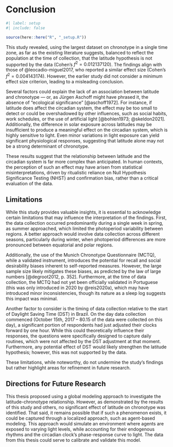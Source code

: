 <!-- %:::% .common h1 begin %:::% -->
# Conclusion
<!-- %:::% .common h1 end %:::% -->

```r
#| label: setup
#| include: false

source(here::here("R", "_setup.R"))
```

This study revealed, using the largest dataset on chronotype in a single time zone, as far as the existing literature suggests, balanced to reflect the population at the time of collection, that the latitude hypothesis is not supported by the data (Cohen's $f^2 = 0.012137120$). The findings align with those of @leocadio-miguel2017, who reported a similar effect size (Cohen's $f^2 = 0.004143174$). However, the earlier study did not consider a minimum effect size criterion, leading to a misleading conclusion.

Several factors could explain the lack of an association between latitude and chronotype ― or, as Jürgen Aschoff might have phrased it, the absence of "ecological significance" [@aschoff1972]. For instance, if latitude does affect the circadian system, the effect may be too small to detect or could be overshadowed by other influences, such as social habits, work schedules, or the use of artificial light [@bohlen1973; @skeldon2021]. Additionally, the difference in solar exposure across latitudes may be insufficient to produce a meaningful effect on the circadian system, which is highly sensitive to light. Even minor variations in light exposure can yield significant physiological responses, suggesting that latitude alone may not be a strong determinant of chronotype.

These results suggest that the relationship between latitude and the circadian system is far more complex than anticipated. In human contexts, the perception of such an effect may have arisen from statistical misinterpretations, driven by ritualistic reliance on Null Hypothesis Significance Testing (NHST) and confirmation bias, rather than a critical evaluation of the data.

## Limitations

While this study provides valuable insights, it is essential to acknowledge certain limitations that may influence the interpretation of the findings. First, the data collection occurred predominantly during a single week in spring, as summer approached, which limited the photoperiod variability between regions. A better approach would involve data collection across different seasons, particularly during winter, when photoperiod differences are more pronounced between equatorial and polar regions.

Additionally, the use of the Munich Chronotype Questionnaire (MCTQ), while a validated instrument, introduces the potential for recall and social desirability biases inherent to self-reported measures. However, the large sample size likely mitigates these biases, as predicted by the law of large numbers [@degroot2012, p. 352]. Furthermore, at the time of data collection, the MCTQ had not yet been officially validated in Portuguese (this was only introduced in 2020 by @reis2020a), which may have introduced minor inconsistencies, though its nature as a sleep log suggests this impact was minimal.

Another factor to consider is the timing of data collection relative to the start of Daylight Saving Time (DST) in Brazil. On the day data collection commenced (October 15th, 2017 – $80.15%$ of the data were collected on this day), a significant portion of respondents had just adjusted their clocks forward by one hour. While this could theoretically influence their responses, the questions were specifically designed to capture daily routines, which were not affected by the DST adjustment at that moment. Furthermore, any potential effect of DST would likely strengthen the latitude hypothesis; however, this was not supported by the data.

These limitations, while noteworthy, do not undermine the study's findings but rather highlight areas for refinement in future research.

## Directions for Future Research

This thesis proposed using a global modeling approach to investigate the latitude-chronotype relationship. However, as demonstrated by the results of this study and others, no significant effect of latitude on chronotype was identified. That said, it remains possible that if such a phenomenon exists, it could be captured through a localized approach, such as agent-based modeling. This approach would simulate an environment where agents are exposed to varying light levels, while accounting for their endogenous rhythms and the circadian clock's phase-response curve to light. The data from this thesis could serve to calibrate and validate this model.

<!-- textual end -->

```{=latex}
\postextual

\begingroup
\renewcommand{\baselinestretch}{1}
\setcounter{footnote}{0}
\renewcommand{\thefootnote}{\fnsymbol{footnote}}
\printbibliography[heading=bibheading]
\endgroup

\tocskipone
\tocprintchapternonum
\addcontentsline{toc}{chapter}{\newbibname}
```
